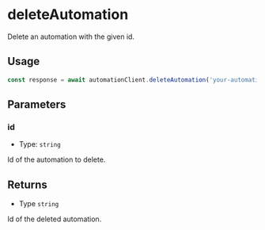 # deleteAutomation

Delete an automation with the given id.

## Usage

```typescript copy
const response = await automationClient.deleteAutomation('your-automation-id')
```

## Parameters

### id

- Type: `string`

Id of the automation to delete.

## Returns

- Type `string`

Id of the deleted automation.
